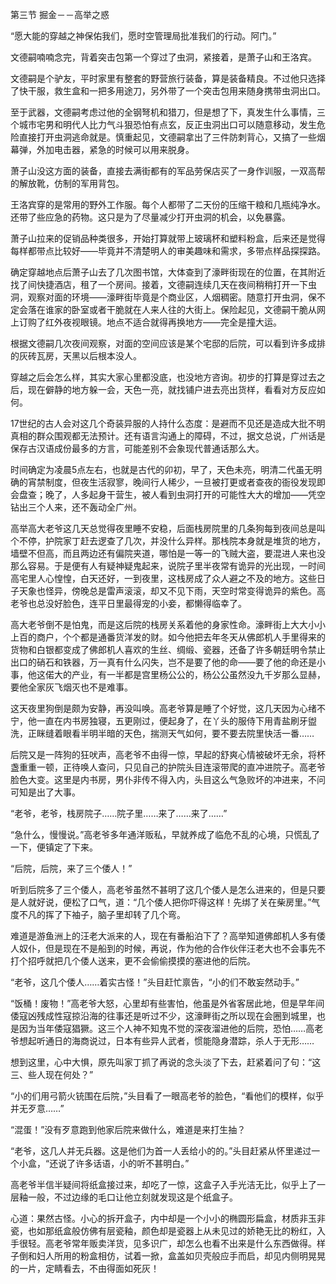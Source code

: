 

第三节 掘金－－高举之惑

“愿大能的穿越之神保佑我们，愿时空管理局批准我们的行动。阿门。”

文德嗣喃喃念完，背着突击包第一个穿过了虫洞，紧接着，是萧子山和王洛宾。

文德嗣是个驴友，平时家里有整套的野营旅行装备，算是装备精良。不过他只选择了快干服，救生盒和一把多用途刀，另外带了一个突击包用来随身携带虫洞出口。

至于武器，文德嗣考虑过他的全钢弩机和猎刀，但是想了下，真发生什么事情，三个城市宅男和明代人比力气斗狠恐怕有点玄，反正虫洞出口可以随意移动，发生危险直接打开虫洞逃命就是。慎重起见，文德嗣拿出了三件防刺背心，又搞了一些烟幕弹，外加电击器，紧急的时候可以用来脱身。

萧子山没这方面的装备，直接去满街都有的军品劳保店买了一身作训服，一双高帮的解放靴，仿制的军用背包。

王洛宾穿的是常用的野外工作服。每个人都带了二天份的压缩干粮和几瓶纯净水。还带了些应急的药物。这只是为了尽量减少打开虫洞的机会，以免暴露。

萧子山拉来的促销品种类很多，开始打算就带上玻璃杯和塑料粉盒，后来还是觉得每样都带点比较好――毕竟并不清楚明人的审美趣味和需求，多带点样品探探路。

确定穿越地点后萧子山去了几次图书馆，大体查到了濠畔街现在的位置，在其附近找了间快捷酒店，租了一个房间。接着，文德嗣连续几天在夜间稍稍打开一下虫洞，观察对面的环境――濠畔街毕竟是个商业区，人烟稠密。随意打开虫洞，保不定会落在谁家的卧室或者干脆就在人来人往的大街上。保险起见，文德嗣干脆从网上订购了红外夜视眼镜。地点不适合就得再换地方――完全是撞大运。

根据文德嗣几次夜间观察，对面的空间应该是某个宅邸的后院，可以看到许多成排的灰砖瓦房，天黑以后根本没人。

穿越之后会怎么样，其实大家心里都没底，也没地方咨询。初步的打算是穿过去之后，现在僻静的地方躲一会，天色一亮，就找铺户进去亮出货样，看看对方反应如何。

17世纪的古人会对这几个奇装异服的人持什么态度：是避而不见还是造成大批不明真相的群众围观都无法预计。还有语言沟通上的障碍，不过，据文总说，广州话是保存古汉语成份最多的方言，可能差别不会象现代普通话那么大。

时间确定为凌晨5点左右，也就是古代的卯初，早了，天色未亮，明清二代虽无明确的宵禁制度，但夜生活寂寥，晚间行人稀少，一旦被打更或者查夜的衙役发现即会盘查；晚了，人多起身干营生，被人看到虫洞打开的可能性大大的增加――凭空钻出三个人来，还不轰动全广州。

高举高大老爷这几天总觉得夜里睡不安稳，后面栈房院里的几条狗每到夜间总是叫个不停，护院家丁赶去逻查了几次，并没什么异样。那栈院本身就是堆货的地方，墙壁不但高，而且两边还有偏院夹道，哪怕是一等一的飞贼大盗，要混进人来也没那么容易。于是便有人有疑神疑鬼起来，说院子里半夜常有诡异的光出现，一时间高宅里人心惶惶，白天还好，一到夜里，这栈房成了众人避之不及的地方。这些日子天象也怪异，傍晚总是雷声滚滚，却又不见下雨，天空时常变得诡异的紫色。高老爷也总没好脸色，连平日里最得宠的小妾，都懒得临幸了。

高大老爷倒不是怕鬼，而是这后院的栈房关系着他的身家性命。濠畔街上大大小小上百的商户，个个都是通番货洋发的财。如今他把去年冬天从佛郎机人手里得来的货物和白银都变成了佛郎机人喜欢的生丝、绸缎、瓷器，还备了许多朝廷明令禁止出口的硝石和铁器，万一真有什么闪失，岂不是要了他的命――要了他的命还是小事，他这偌大的产业，有一半都是宫里杨公公的，杨公公虽然没九千岁那么显赫，要他全家灰飞烟灭也不是难事。

这天夜里狗倒是颇为安静，再没叫唤。高老爷算是睡了个好觉，这几天因为心绪不宁，他一直在内书房独寝，五更刚过，便起身了，在丫头的服侍下用青盐刷牙盥洗，正眯缝着眼看半明半暗的天色，揣测天气如何，要不要去院里快活一番……

后院又是一阵狗的狂吠声，高老爷不由得一惊，早起的舒爽心情被破坏无余，将杯盏重重一顿，正待唤人查问，只见自己的护院头目连滚带爬的直冲进院子。高老爷脸色大变。这里是内书房，男仆非传不得入内，头目这么气急败坏的冲进来，不问可知是出了大事。

“老爷，老爷，栈房院子……院子里……来了……来了……”

“急什么，慢慢说。”高老爷多年通洋贩私，早就养成了临危不乱的心境，只慌乱了一下，便镇定了下来。

“后院，后院，来了三个倭人！”

听到后院多了三个倭人，高老爷虽然不甚明了这几个倭人是怎么进来的，但是只要是人就好说，便松了口气，道：“几个倭人把你吓得这样！先绑了关在柴房里。”气度不凡的挥了下袖子，脑子里却转了几个弯。

难道是游鱼洲上的汪老大派来的人，现在有番船泊下了？高举知道佛郎机人多有倭人奴仆，但是现在不是船到的时候，再说，作为他的合作伙伴汪老大也不会事先不打个招呼就把几个倭人送来，更不会偷偷摸摸的塞进他的后院。

“老爷，这几个倭人……着实古怪！”头目赶忙禀告，“小的们不敢妄然动手。”

“饭桶！废物！”高老爷大怒，心里却有些害怕，他虽是外省客居此地，但是早年间倭寇凶残成性寇掠沿海的往事还是听过不少，这濠畔街之所以现在会圈到城里，也是因为当年倭寇猖獗。这三个人神不知鬼不觉的深夜溜进他的后院，恐怕……高老爷想起听通日的海商说过，日本有些异人武者，惯能隐身潜踪，杀人于无形……

想到这里，心中大惧，原先叫家丁抓了再说的念头淡了下去，赶紧着问了句：“这三、些人现在何处？”

“小的们用弓箭火铳围在后院，”头目看了一眼高老爷的脸色，“看他们的模样，似乎并无歹意……”

“混蛋！”没有歹意跑到他家后院来做什么，难道是来打生抽？

“老爷，这几人并无兵器。这是他们为首一人丢给小的的。”头目赶紧从怀里递过一个小盒，“还说了许多话语，小的听不甚明白。”

高老爷半信半疑间将纸盒接过来，却吃了一惊，这盒子入手光洁无比，似乎上了一层釉一般，不过边缘的毛口让他立刻就发现这是个纸盒子。

心道：果然古怪。小心的拆开盒子，内中却是一个小小的椭圆形扁盒，材质非玉非瓷，也如那纸盒般仿佛有层瓷釉，颜色却是瓷器上从未见过的娇艳无比的粉红，入手很轻。高老爷常年贩卖洋货，见多识广，却怎么也看不出来是什么东西做得。样子倒和妇人所用的粉盒相仿，试着一掀，盒盖如贝壳般应手而启，却见内侧明晃晃的一片，定睛看去，不由得面如死灰！

